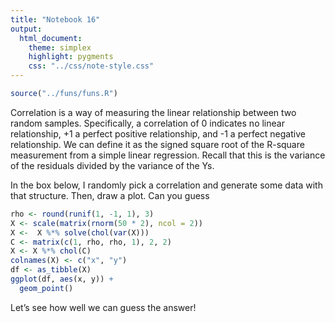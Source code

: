 ```yaml
---
title: "Notebook 16"
output:
  html_document:
    theme: simplex
    highlight: pygments
    css: "../css/note-style.css"
---
```


```r
source("../funs/funs.R")
```

Correlation is a way of measuring the linear relationship between
two random samples. Specifically, a correlation of 0 indicates
no linear relationship, +1 a perfect positive relationship, and
-1 a perfect negative relationship. We can define it as the 
signed square root of the R-square measurement from a simple 
linear regression. Recall that this is the variance of the 
residuals divided by the variance of the Ys. 

In the box below, I randomly pick a correlation and generate
some data with that structure. Then, draw a plot. Can you 
guess

```r
rho <- round(runif(1, -1, 1), 3)
X <- scale(matrix(rnorm(50 * 2), ncol = 2))
X <-  X %*% solve(chol(var(X))) 
C <- matrix(c(1, rho, rho, 1), 2, 2)
X <- X %*% chol(C)
colnames(X) <- c("x", "y")
df <- as_tibble(X)
ggplot(df, aes(x, y)) +
  geom_point()
```

Let's see how well we can guess the answer!
